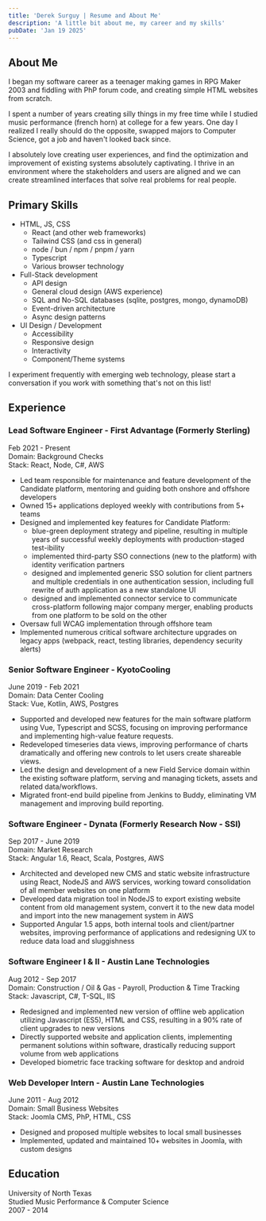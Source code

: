 ```yaml
---
title: 'Derek Surguy | Resume and About Me'
description: 'A little bit about me, my career and my skills'
pubDate: 'Jan 19 2025'
---
```


## About Me
I began my software career as a teenager making games in RPG Maker 2003 and fiddling with PhP forum code, and creating simple HTML websites from scratch.

I spent a number of years creating silly things in my free time while I studied music performance (french horn) at college for a few years. One day I realized I really should do the opposite, swapped majors to Computer Science, got a job and haven't looked back since.

I absolutely love creating user experiences, and find the optimization and improvement of existing systems absolutely captivating. I thrive in an environment where the stakeholders and users are aligned and we can create streamlined interfaces that solve real problems for real people.

## Primary Skills
- HTML, JS, CSS
  - React (and other web frameworks)
  - Tailwind CSS (and css in general)
  - node / bun / npm / pnpm / yarn
  - Typescript
  - Various browser technology
- Full-Stack development
  - API design
  - General cloud design (AWS experience)
  - SQL and No-SQL databases (sqlite, postgres, mongo, dynamoDB)
  - Event-driven architecture
  - Async design patterns
- UI Design / Development
  - Accessibility
  - Responsive design
  - Interactivity
  - Component/Theme systems

I experiment frequently with emerging web technology, please start a conversation if you work with something that's not on this list!

## Experience

### Lead Software Engineer - First Advantage (Formerly Sterling)
Feb 2021 - Present\
Domain: Background Checks\
Stack: React, Node, C#, AWS

- Led team responsible for maintenance and feature development of the Candidate platform, mentoring and guiding both onshore and offshore developers
- Owned 15+ applications deployed weekly with contributions from 5+ teams
- Designed and implemented key features for Candidate Platform:
  - blue-green deployment strategy and pipeline, resulting in multiple years of successful weekly deployments with production-staged test-ibility
  - implemented third-party SSO connections (new to the platform) with identity verification partners
  - designed and implemented generic SSO solution for client partners and multiple credentials in one authentication session, including full rewrite of auth application as a new standalone UI
  - designed and implemented connector service to communicate cross-platform following major company merger, enabling products from one platform to be sold on the other
- Oversaw full WCAG implementation through offshore team
- Implemented numerous critical software architecture upgrades on legacy apps (webpack, react, testing libraries, dependency security alerts)

### Senior Software Engineer - KyotoCooling
June 2019 - Feb 2021\
Domain: Data Center Cooling\
Stack: Vue, Kotlin, AWS, Postgres

- Supported and developed new features for the main software platform using Vue, Typescript and
SCSS, focusing on improving performance and implementing high-value feature requests.
- Redeveloped timeseries data views, improving performance of charts dramatically and offering new
controls to let users create shareable views.
- Led the design and development of a new Field Service domain within the existing software
platform, serving and managing tickets, assets and related data/workflows.
- Migrated front-end build pipeline from Jenkins to Buddy, eliminating VM management and
improving build reporting.

### Software Engineer - Dynata (Formerly Research Now - SSI)
Sep 2017 - June 2019\
Domain: Market Research\
Stack: Angular 1.6, React, Scala, Postgres, AWS

- Architected and developed new CMS and static website infrastructure using React, NodeJS and AWS
services, working toward consolidation of all member websites on one platform
- Developed data migration tool in NodeJS to export existing website content from old management
system, convert it to the new data model and import into the new management system in AWS
- Supported Angular 1.5 apps, both internal tools and client/partner websites, improving performance
of applications and redesigning UX to reduce data load and sluggishness

### Software Engineer I & II - Austin Lane Technologies
Aug 2012 - Sep 2017\
Domain: Construction / Oil & Gas - Payroll, Production & Time Tracking\
Stack: Javascript, C#, T-SQL, IIS

- Redesigned and implemented new version of offline web application utilizing Javascript (ES5), HTML
and CSS, resulting in a 90% rate of client upgrades to new versions
- Directly supported website and application clients, implementing permanent solutions within
software, drastically reducing support volume from web applications
- Developed biometric face tracking software for desktop and android

### Web Developer Intern - Austin Lane Technologies
June 2011 - Aug 2012\
Domain: Small Business Websites\
Stack: Joomla CMS, PhP, HTML, CSS

- Designed and proposed multiple websites to local small businesses
- Implemented, updated and maintained 10+ websites in Joomla, with custom designs

## Education
University of North Texas\
Studied Music Performance & Computer Science\
2007 - 2014